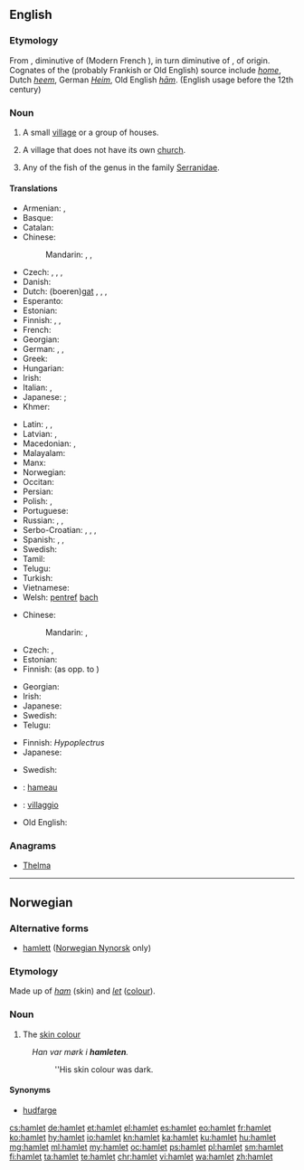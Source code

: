 {{also|Hamlet}}
==English==
{{wikipedia|Hamlet (place)}}

===Etymology===
From {{etyl|frm|en}} {{term|hamelet|lang=frm}}, diminutive of {{etyl|fro|en}} {{term|hamel|lang=fro}} (Modern French {{term|hameau|lang=fr}}), in turn diminutive of {{etyl|fro|en}} {{term|ham|lang=fro}}, of {{etyl|gem|en}} origin. Cognates of the (probably Frankish or Old English) source include ''[[home]]'', Dutch ''[[heem]]'', German ''[[Heim]]'', Old English ''[[ham#Old English|hām]]''. (English usage before the 12th century)

===Noun===
{{en-noun}}

# A small [[village]] or a group of houses.
# {{context|British|lang=en}} A village that does not have its own [[church]].
# Any of the fish of the genus {{taxlink|Hypoplectrus|genus|noshow=1}} in the family [[Serranidae]].

====Translations====
{{trans-top|small village}}
* Armenian: {{t|hy|շեն|tr=šen}}, {{t|hy|գյուղակ|tr=gyuġak}}
* Basque: {{t|eu|herrixka}}
* Catalan: {{t|ca|poblet|m}}
* Chinese:
*: Mandarin: {{t|cmn|村莊|sc=Hani}}, {{t+|cmn|村庄|tr=cūnzhuāng|sc=Hani}}, {{t|cmn|小村|tr=xiǎocūn|sc=Hani}}
* Czech: {{t+|cs|osada|f}}, {{t+|cs|víska|f}}, {{t|cs|dědinka|f}}, {{t|cs|kolonie|f}}
* Danish: {{t|da|landsby}}
* Dutch: (boeren)[[gat]] {{g|n}}, {{t+|nl|gehucht|n}}, {{t+|nl|negorij}}, {{t|nl|uithoek}}
* Esperanto: {{t|eo|vilaĝeto}}
* Estonian: {{t+|et|küla}}
* Finnish: {{t+|fi|pikkukylä}}, {{t+|fi|kyläpahanen}}, {{t|fi|taloryhmä}}
* French: {{t+|fr|hameau|m}}
* Georgian: {{t|ka|სოფელი|tr=sop'eli|sc=Geor}}
* German: {{t+|de|Weiler|m}}, {{t+|de|Dorf|n}}, {{qualifier|pejorative}} {{t+|de|Kaff|n}}
* Greek: {{t+|el|χωριουδάκι|n|tr=chorioudáki|sc=Grek}}
* Hungarian: {{t+|hu|falucska}}
* Irish: {{t|ga|gráig|f}}
* Italian: {{t+|it|casale|m}}, {{t|it|borgata|f}}
* Japanese: {{qualifier|a small village}} {{t|ja|村落|tr=sonraku}}; {{qualifier|a group of houses}} {{t|ja|集落|tr=shūraku}}
* Khmer: {{t|km|កូនភូមិ|sc=Khmr|tr=koon pʰuumi’}}
{{trans-mid}}
* Latin: {{t+|la|vīcus|m}}, {{t|la|vīculus|m}},
* Latvian: {{t+|lv|sādža|f}}, {{t+|lv|ciems|m}}
* Macedonian: {{t|mk|заселок|m|tr=záselok|sc=Cyrl}}, {{t|mk|селце|n|tr=sélce}}
* Malayalam: {{t-needed|ml}}
* Manx: {{t|gv|balley beg|m}}
* Norwegian: {{t+|no|landsby}}
* Occitan: {{t+|oc|masatge}}
* Persian: {{t+|fa|دهکده|tr=dehkade|sc=fa-Arab}}
* Polish: {{t+|pl|przysiółek|m}}, {{t|pl|sioło|n}}
* Portuguese: {{t+|pt|aldeia|f}}
* Russian: {{t+|ru|деревушка|f|tr=derevúška}}, {{t+|ru|хутор|m|tr=xútor}}, {{t+|ru|село|n|tr=seló|sc=Cyrl}}
* Serbo-Croatian: {{t|sh|zaseok|m}}, {{t+|sh|naselje|n}}, {{t+|sh|seoce|n}}, {{t+|sh|zaselak|m}}
* Spanish: {{t|es|aldehuela|f}}, {{t+|es|caserío|m}}, {{t+|es|aldea|f}}
* Swedish: {{t+|sv|by|c}}
* Tamil: {{t-needed|ta}}
* Telugu: {{t+|te|పల్లెటూరు|tr=palleTooru|sc=Telu}}
* Turkish: {{t+|tr|mezra}}
* Vietnamese: {{t+|vi|xóm}}
* Welsh: [[pentref]] [[bach#Welsh|bach]] {{g|m}}
{{trans-bottom}}

{{trans-top|village without its own church}}
* Chinese:
*: Mandarin: {{t|cmn|部落無教會的小村莊|sc=Hani}}, {{t|cmn|部落无教会的小村庄|tr=bùluò wú jiāohuì de xiǎo cūnzhuāng|sc=Hani}}
* Czech: {{t|cs|vesnička|f}}, {{t|cs|dědina|f}}
* Estonian: {{t+|et|küla}}
* Finnish: {{t+|fi|kylä}} (as opp. to {{t+|fi|kirkonkylä}})
{{trans-mid}}
* Georgian: {{t|ka|სოფელი|tr=sop'eli|sc=Geor}}
* Irish: {{t|ga|gráig|f}}
* Japanese: {{qualifier|used to describe such European villages}} {{t+|ja|小村|tr=こむら, komura|sc=Jpan}}
* Swedish: {{t+|sv|by|c}}
* Telugu: {{t+|te|పల్లె|tr=palle|sc=Telu}}
{{trans-bottom}}

{{trans-top|fish}}
* Finnish: ''Hypoplectrus''
* Japanese: {{t-needed|ja}}
{{trans-mid}}
* Swedish: {{t-needed|sv}}
{{trans-bottom}}

{{checktrans-top}}
* {{ttbc|fr}}: [[hameau]] {{g|m}}
{{trans-mid}}
* {{ttbc|it}}: [[villaggio]] {{g|m}}
* Old English: {{t-needed|ang}}
{{trans-bottom}}

===Anagrams===
* [[Thelma#English|Thelma]]

----

==Norwegian==

===Alternative forms===
* [[hamlett]] ([[Nynorsk|Norwegian Nynorsk]] only)

===Etymology===
Made up of ''[[ham]]'' (skin) and ''[[let]]'' ([[colour]]).

===Noun===
{{head|no|noun|g=m}}

# The [[skin colour]]
: ''Han var m&oslash;rk i '''hamleten'''.''
:: ''His skin colour was dark.

====Synonyms====
* [[hudfarge]]

[[cs:hamlet]]
[[de:hamlet]]
[[et:hamlet]]
[[el:hamlet]]
[[es:hamlet]]
[[eo:hamlet]]
[[fr:hamlet]]
[[ko:hamlet]]
[[hy:hamlet]]
[[io:hamlet]]
[[kn:hamlet]]
[[ka:hamlet]]
[[ku:hamlet]]
[[hu:hamlet]]
[[mg:hamlet]]
[[ml:hamlet]]
[[my:hamlet]]
[[oc:hamlet]]
[[ps:hamlet]]
[[pl:hamlet]]
[[sm:hamlet]]
[[fi:hamlet]]
[[ta:hamlet]]
[[te:hamlet]]
[[chr:hamlet]]
[[vi:hamlet]]
[[wa:hamlet]]
[[zh:hamlet]]